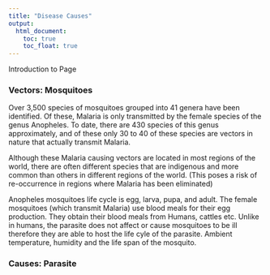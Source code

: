 ```yaml
---
title: "Disease Causes"
output: 
  html_document:
    toc: true
    toc_float: true
---
```


Introduction to Page

### Vectors: Mosquitoes

Over 3,500 species of mosquitoes grouped into 41 genera have been identified. Of these, Malaria is only transmitted by the female species of the genus Anopheles. To date, there are 430 species of this genus approximately, and of these only 30 to 40 of these species are vectors in nature that actually transmit Malaria.

Although these Malaria causing vectors are located in most regions of the world, there are often different species that are indigenous and more common than others in different regions of the world. (This poses a risk of re-occurrence in regions where Malaria has been eliminated)


Anopheles mosquitoes life cycle is egg, larva, pupa, and adult. The female mosquitoes (which transmit Malaria) use blood meals for their egg production. They obtain their blood meals from Humans, cattles etc. Unlike in humans, the parasite does not affect or cause mosquitoes to be ill therefore they are able to host the life cyle of the parasite. Ambient temperature, humidity and the life span of the mosquito.

### Causes: Parasite





